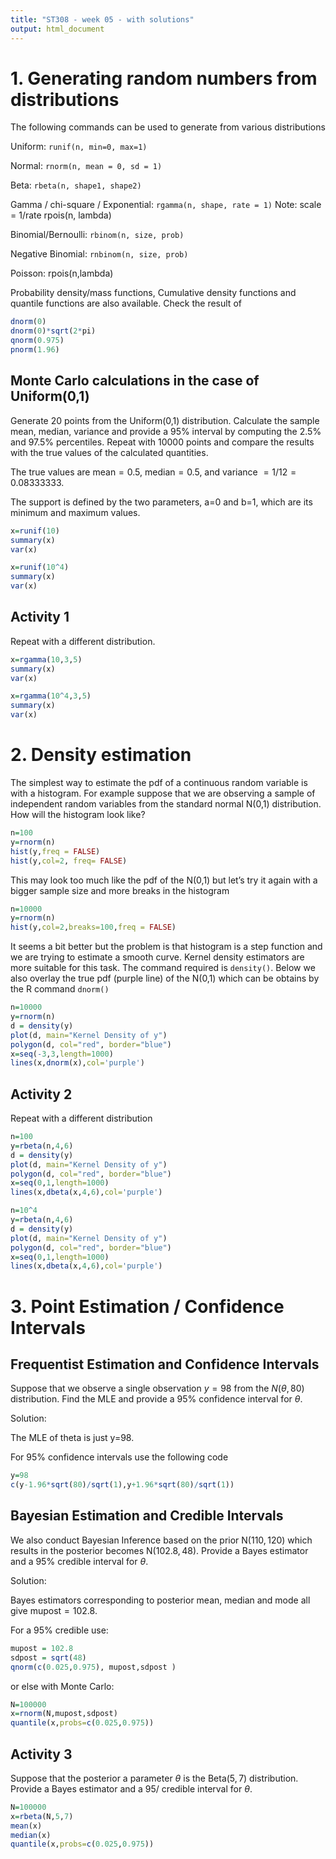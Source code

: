 ```yaml
---
title: "ST308 - week 05 - with solutions"
output: html_document
---
```


# 1. Generating random numbers from distributions

The following commands can be used to generate from various distributions

Uniform: `runif(n, min=0, max=1)`

Normal: `rnorm(n, mean = 0, sd = 1)`

Beta: `rbeta(n, shape1, shape2)`

Gamma / chi-square / Exponential: `rgamma(n, shape, rate = 1)` Note: scale = 1/rate rpois(n, lambda)

Binomial/Bernoulli: `rbinom(n, size, prob)`

Negative Binomial: `rnbinom(n, size, prob)`

Poisson: rpois(n,lambda)

Probability density/mass functions, Cumulative density functions and quantile functions are also available. Check the result of

```r
dnorm(0) 
dnorm(0)*sqrt(2*pi)
qnorm(0.975) 
pnorm(1.96)
```


## Monte Carlo calculations in the case of Uniform(0,1)

Generate 20 points from the Uniform(0,1) distribution. Calculate the sample mean, median, variance and provide a 95% interval by computing the 2.5% and 97.5% percentiles. Repeat with 10000 points and compare the results with the true values of the calculated quantities. 

The true values are mean$=0.5$, median$=0.5$, and variance $=1/12=0.08333333$. 

The support is defined by the two parameters, a=0 and b=1, which are its minimum and maximum values.


```r
x=runif(10)
summary(x)
var(x)

x=runif(10^4)
summary(x)
var(x)
```


## Activity 1

Repeat with a different distribution.

```r
x=rgamma(10,3,5)
summary(x)
var(x)

x=rgamma(10^4,3,5)
summary(x)
var(x)
```


# 2. Density estimation

The simplest way to estimate the pdf of a continuous random variable is with a histogram. For example suppose that we are observing a sample of independent random variables from the standard normal N(0,1) distribution. How will the histogram look like?

```r
n=100
y=rnorm(n)
hist(y,freq = FALSE)
hist(y,col=2, freq= FALSE)
```

This may look too much like the pdf of the N(0,1) but let's try it again with a bigger sample size and more breaks in the histogram

```r
n=10000
y=rnorm(n)
hist(y,col=2,breaks=100,freq = FALSE)
```

It seems a bit better but the problem is that histogram is a step function and we are trying to estimate a smooth curve. Kernel density estimators are more suitable for this task. The command required is `density()`. Below we also overlay the true pdf (purple line) of the N(0,1) which can be obtains by the R command `dnorm()` 

```r
n=10000
y=rnorm(n)
d = density(y)
plot(d, main="Kernel Density of y")
polygon(d, col="red", border="blue")
x=seq(-3,3,length=1000)
lines(x,dnorm(x),col='purple')
```

## Activity 2

Repeat with a different distribution

```r
n=100
y=rbeta(n,4,6)
d = density(y)
plot(d, main="Kernel Density of y")
polygon(d, col="red", border="blue")
x=seq(0,1,length=1000)
lines(x,dbeta(x,4,6),col='purple')

n=10^4
y=rbeta(n,4,6)
d = density(y)
plot(d, main="Kernel Density of y")
polygon(d, col="red", border="blue")
x=seq(0,1,length=1000)
lines(x,dbeta(x,4,6),col='purple')

```

# 3. Point Estimation / Confidence Intervals

## Frequentist Estimation and Confidence Intervals 

Suppose that we observe a single observation $y=98$ from the $N(\theta,80)$ distribution. Find the MLE and provide a $95\%$ confidence interval for $\theta$.

Solution:

The MLE of theta is just y=98.

For 95% confidence intervals use the following code
```r
y=98
c(y-1.96*sqrt(80)/sqrt(1),y+1.96*sqrt(80)/sqrt(1))

```

## Bayesian Estimation and Credible Intervals

We also conduct Bayesian Inference based on the prior N($110, 120$) which results in the posterior becomes N($102.8, 48$). Provide a Bayes estimator and a 95$\%$ credible interval for $\theta$.

Solution:

Bayes estimators corresponding to posterior mean, median and mode all give mupost$=102.8$.

For a 95$\%$ credible use:
```r
mupost = 102.8
sdpost = sqrt(48)
qnorm(c(0.025,0.975), mupost,sdpost )
```

or else with Monte Carlo:

```r
N=100000
x=rnorm(N,mupost,sdpost)
quantile(x,probs=c(0.025,0.975))
```

## Activity 3

Suppose that the posterior a parameter $\theta$ is the Beta($5,7$) distribution. Provide a Bayes estimator and a 95$/%$ credible interval for $\theta$.

```r
N=100000
x=rbeta(N,5,7)
mean(x)
median(x)
quantile(x,probs=c(0.025,0.975))
```


